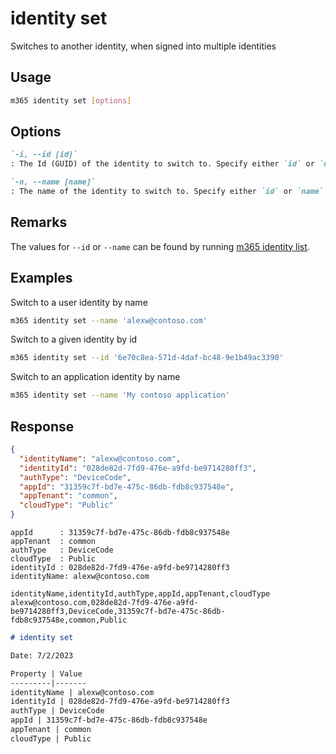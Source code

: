 
# identity set

Switches to another identity, when signed into multiple identities

## Usage

```sh
m365 identity set [options]
```

## Options

```md definition-list
`-i, --id [id]`
: The Id (GUID) of the identity to switch to. Specify either `id` or `name` but not both.

`-n, --name [name]`
: The name of the identity to switch to. Specify either `id` or `name` but not both.
```

<Global />

## Remarks

The values for `--id` or `--name` can be found by running [m365 identity list](identity-list.mdx).

## Examples

Switch to a user identity by name

```sh
m365 identity set --name 'alexw@contoso.com'
```

Switch to a given identity by id

```sh
m365 identity set --id '6e70c8ea-571d-4daf-bc48-9e1b49ac3390'
```

Switch to an application identity by name

```sh
m365 identity set --name 'My contoso application'
```

## Response

<Tabs>
  <TabItem value="JSON">

  ```json
  {
    "identityName": "alexw@contoso.com",
    "identityId": "028de82d-7fd9-476e-a9fd-be9714280ff3",
    "authType": "DeviceCode",
    "appId": "31359c7f-bd7e-475c-86db-fdb8c937548e",
    "appTenant": "common",
    "cloudType": "Public"
  }
  ```

  </TabItem>
  <TabItem value="Text">

  ```text
  appId      : 31359c7f-bd7e-475c-86db-fdb8c937548e
  appTenant  : common
  authType   : DeviceCode
  cloudType  : Public
  identityId : 028de82d-7fd9-476e-a9fd-be9714280ff3
  identityName: alexw@contoso.com
  ```

  </TabItem>
  <TabItem value="CSV">

  ```csv
  identityName,identityId,authType,appId,appTenant,cloudType
  alexw@contoso.com,028de82d-7fd9-476e-a9fd-be9714280ff3,DeviceCode,31359c7f-bd7e-475c-86db-fdb8c937548e,common,Public
  ```

  </TabItem>
  <TabItem value="Markdown">

  ```md
  # identity set

  Date: 7/2/2023

  Property | Value
  ---------|-------
  identityName | alexw@contoso.com
  identityId | 028de82d-7fd9-476e-a9fd-be9714280ff3
  authType | DeviceCode
  appId | 31359c7f-bd7e-475c-86db-fdb8c937548e
  appTenant | common
  cloudType | Public
  ```

  </TabItem>
</Tabs>


